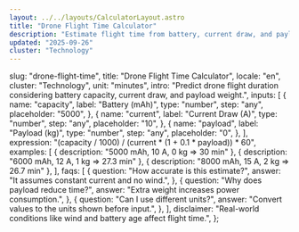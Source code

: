 ```yaml
---
layout: ../../layouts/CalculatorLayout.astro
title: "Drone Flight Time Calculator"
description: "Estimate flight time from battery, current draw, and payload."
updated: "2025-09-26"
cluster: "Technology"
---
```



  slug: "drone-flight-time",
  title: "Drone Flight Time Calculator",
  locale: "en",
  cluster: "Technology",
  unit: "minutes",
  intro:
    "Predict drone flight duration considering battery capacity, current draw, and payload weight.",
  inputs: [
    {
      name: "capacity",
      label: "Battery (mAh)",
      type: "number",
      step: "any",
      placeholder: "5000",
    },
    {
      name: "current",
      label: "Current Draw (A)",
      type: "number",
      step: "any",
      placeholder: "10",
    },
    {
      name: "payload",
      label: "Payload (kg)",
      type: "number",
      step: "any",
      placeholder: "0",
    },
  ],
  expression: "(capacity / 1000) / (current * (1 + 0.1 * payload)) * 60",
  examples: [
    { description: "5000 mAh, 10 A, 0 kg ⇒ 30 min" },
    { description: "6000 mAh, 12 A, 1 kg ⇒ 27.3 min" },
    { description: "8000 mAh, 15 A, 2 kg ⇒ 26.7 min" },
  ],
  faqs: [
    {
      question: "How accurate is this estimate?",
      answer: "It assumes constant current and no wind.",
    },
    {
      question: "Why does payload reduce time?",
      answer: "Extra weight increases power consumption.",
    },
    {
      question: "Can I use different units?",
      answer: "Convert values to the units shown before input.",
    },
  ],
  disclaimer:
    "Real-world conditions like wind and battery age affect flight time.",
};

<Calculator schema={schema} />
